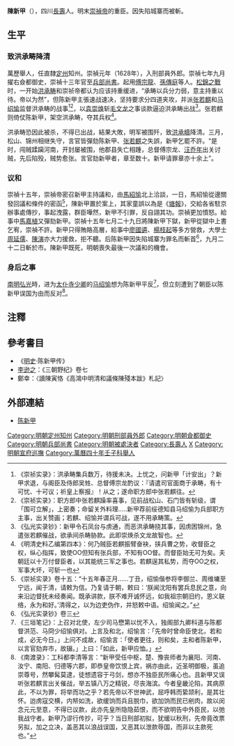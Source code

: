 {{expert}}
'''陳新甲'''（{{bd|？||1642年|catIdx=C陳}}{{executed}}），四川[[长寿区|長壽]]人。明末[[崇禎帝|崇禎帝]]的重臣。因失陷城寨而被斬。

==生平==
===致洪承畴降清===
萬歷舉人，任直隸[[定州|定州]]知州。崇禎元年（1628年），入刑部員外郎。崇禎七年九月擢右僉都御史，崇禎十三年官至[[兵部尚書|兵部尚書]]。起用[[傅宗龍|傅宗龍]]、[[孫傳庭|孫傳庭]]等人。[[松錦之戰|松錦之戰]]时，一开始[[洪承畴|洪承畴]]和崇祯帝都认为应该持重缓进，“承畴以兵分力弱，意主持重以待。帝以为然”，但陈新甲主張速战速决，坚持要求分四道夹攻，并派[[张若麒|张若麒]]和[[马绍愉|马绍愉]]监督洪承畴的战事<ref>《崇祯实录》：洪承畴集兵数万，待援未决。上忧之，问新甲「计安出」？新甲求退，与阁臣及侍郎吴甡、总督傅宗龙酌议：『请遣司官面商于承畴，有十可忧、十可议；祈皇上察报』！从之；遂命职方郎中张若麒往。</ref><ref>《崇祯实录》：职方郎中张若麒躁率喜事，见前战松山、石门皆有斩级，谓「围可立解」，上密奏；命留关外料理.....新甲荐前绥德知县马绍愉为兵部职方主事，出关赞画；若麒、绍愉并谓兵可战，遂不用承畴策。</ref>，以[[袁崇焕|袁崇焕]]斩[[毛文龙|毛文龙]]之事谈款逼迫洪承畴出战<ref>《弘光实录钞》：新甲令石凤台与虏通，而恶洪承畴挠其事，因虏困锦州，急遣张若麒催战，欲承间杀畴胁款。此即崇焕杀文龙故智也。</ref>。张若麒则倚仗陈新甲，架空洪承畴，夺其兵权<ref>《明清史料乙编第四本》：何乃贼臣若麒振臂奋袂，挟兵曹之势，收督臣之权，纵心指挥，致使OO但知有张兵部，不知有OO督。而督臣始无可为矣。夫朝廷以十万付督臣者，以其能统三军之事也。若麒逞其私势，而夺OO之权，军事大坏，可斩一也</ref>。

洪承畴恐因此被杀，不得已出战，結果大敗，明军被围歼，致[[洪承疇|洪承疇]]降清。三月，松山、锦州相继失守，言官皆彈劾陈新甲、[[张若麒|张若麒]]之失誤，新甲乞罷不許。“是时，闯贼蹂躏河南，开封屡被围，他郡县失亡相踵，总督傅宗龙、[[汪乔年|汪乔年]]出关讨贼，先后陷殁，贼势愈张。言官劾新甲者，章至数十。新甲请罪章亦十余上”。
===议和===
崇禎十五年，崇禎帝密召新甲主持議和，由[[馬紹愉|馬紹愉]]北上洽談，一日，馬紹愉從邊關發回議和條件的密函<ref>《崇祯实录》卷十五：“十五年春正月……丁丑，绍愉偕参将李御兰、周维墉至宁远，闻于清，请敕为信。乃复请于朝，敕曰：‘朕闻沈阳有罢兵息民之意，向来沿边督抚未经奏闻。既承讲款，朕不难开诚怀远，如我祖宗朝旧约，恩义联络，永为和好。’清得之，以为边吏伪作，并怒敕中语。绍愉闻之。”</ref>，陳新甲置於案上，其家童誤以為是《[[塘報|塘報]]》，交給各省駐京辦事處傳抄，事起洩露，群臣嘩然，新甲不引罪，反自詡其功。崇禎更加憤怒。給事中[[馬嘉植|馬嘉植]]又彈劾新甲。崇禎十五年七月二十九日將陳新甲下獄，新甲從獄中上書乞宥，崇禎不許。新甲只得賄賂高層，給事中[[廖國遴|廖國遴]]、[[楊枝起|楊枝起]]等多方營救，大學士[[周延儒|周延儒]]、[[陳演|陳演]]亦大力援救，拒不聽。后陈新甲因失陷城寨为罪名而斬首<ref>《弘光实录钞》卷三</ref>，九月二十二日斬於市。陳新甲既死，明朝喪失最後一次議和的機會。
===身后之事===
[[南明|南明]][[弘光|弘光]]時，进为[[太仆寺|太仆寺]][[少卿|少卿]]的[[马绍愉|马绍愉]]想为陈新甲平反<ref>《三垣笔记》：上召对北使，左少司马懋第以忧不入，独阁部九卿科道与陈都督洪范、马冏少绍愉俱对。上言及和北，绍愉言：「先帝时曾命臣使北，若和成，必无今日。」上问不成故，绍愉言：「使者更往，则和矣，主和者陈新甲，以言官劾弃市，故辍。」上曰：「如此，新甲应恤。」</ref>，但立刻遭到了朝臣以陈新甲误国为由而反对<ref>《南渡录》：工科都李清等言：“新甲受任中枢，楚、豫丧师者为襄阳、河南、汝宁、南阳、归德等六郡，即恭皇帝饮恨上宾，祸亦由此，近圣明御极，虽追崇尊号，然攀髯莫逮，徒想遗容于弓剑，想亦不独臣民所痛心也。且新甲又误听张若麒言出关催战，举五镇八万之精锐，尽丧海滨。今者皇畿沦陷，其病原此，不以为罪，将举而功之乎？若先帝以不世神武，屈呼韩而絷颉利，是其壮怀。迨虏寇交横，内帑如洗，欲缓饷而兵且脱巾，欲加饷而民已剜肉，故以闵念元元至意，不得已议款，此亦先皇所隐隐茹恨，而不欲明告中外臣民，以弛我战守者。新甲乃谬行传抄，可乎？当日刑部初拟，犹缓以秋刑，先帝竟改票另拟，加之立决，盖恶其以浪战误国，又恶其以泄款辱国，而非以主款死也。”</ref>。
==注釋==
{{reflist}}
==參考書目==
{{refbegin}}
* 《[[明史|明史]]·陈新甲传》
* [[李逊之|李逊之]]：《三朝野纪》卷七
* 鄭幸：〈讀陳寅恪《高鴻中明清和議條陳殘本跋》札記〉
{{refend}}

==外部連結==
*[http://archive.ihp.sinica.edu.tw/ttscgi/ttsquery?0:16350522:mctauac:TM%3D%B3%AF%B7s%A5%D2 陈新甲] {{Wayback|url=http://archive.ihp.sinica.edu.tw/ttscgi/ttsquery?0:16350522:mctauac:TM%3D%B3%AF%B7s%A5%D2 |date=20190713205646 }}

{{start box}}
{{s-off}}
{{succession box|[[焦源清|焦源清]]|[[張維世|張維世]]|[[宣府巡撫|明朝宣府巡撫]]|1634年-1636年}}
{{end box}}
{{DEFAULTSORT:Chen陳}}
[[Category:明朝定州知州|Category:明朝定州知州]]
[[Category:明朝刑部員外郎|Category:明朝刑部員外郎]]
[[Category:明朝僉都御史|Category:明朝僉都御史]]
[[Category:明朝兵部尚書|Category:明朝兵部尚書]]
[[Category:明朝被處決者|Category:明朝被處決者]]
[[Category:長壽人|Category:長壽人]]
[[Category:陳姓|X]]
[[Category:明朝宣府巡撫|Category:明朝宣府巡撫]]
[[Category:萬曆四十年壬子科舉人|Category:萬曆四十年壬子科舉人]]